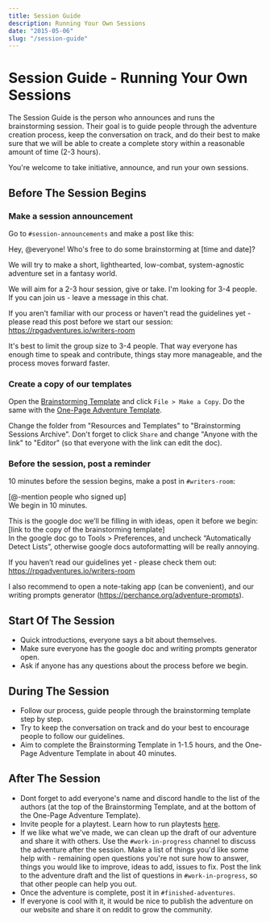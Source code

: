 ```yaml
---
title: Session Guide
description: Running Your Own Sessions
date: "2015-05-06"
slug: "/session-guide"
---
```


# Session Guide - Running Your Own Sessions
The Session Guide is the person who announces and runs the brainstorming session. Their goal is to guide people through the adventure creation process, keep the conversation on track, and do their best to make sure that we will be able to create a complete story within a reasonable amount of time (2-3 hours).

You're welcome to take initiative, announce, and run your own sessions.
<!-- Anyone who has participated in a few sessions and gained some experience with the process is welcome to take initiative, announce, and run their own sessions. -->

## Before The Session Begins

### Make a session announcement
Go to `#session-announcements` and make a post like this:

> 
Hey, @everyone! Who's free to do some brainstorming at [time and date]?
>
We will try to make a short, lighthearted, low-combat, system-agnostic adventure set in a fantasy world.
>
We will aim for a 2-3 hour session, give or take. I'm looking for 3-4 people.  
If you can join us - leave a message in this chat.  
>
If you aren't familiar with our process or haven't read the guidelines yet - please read this post before we start our session:
https://rpgadventures.io/writers-room

It's best to limit the group size to 3-4 people. That way everyone has enough time to speak and contribute, things stay more manageable, and the process moves forward faster.

### Create a copy of our templates
Open the [Brainstorming Template](https://docs.google.com/document/d/1S0KMVB6qyc_MKvXt2SS4-Zn5seT31QfXjYD1Gb9htzM/) and click `File > Make a Copy`. Do the same with the [One-Page Adventure Template](https://docs.google.com/document/d/1yUqvSokoxJalKhi236xvl4q1cf7EWLVmrfgw9ljGyMI/).

Change the folder from "Resources and Templates" to "Brainstorming Sessions Archive". Don't forget to click `Share` and change "Anyone with the link" to "Editor" (so that everyone with the link can edit the doc).

### Before the session, post a reminder
10 minutes before the session begins, make a post in `#writers-room`:
> 
[@-mention people who signed up]  
We begin in 10 minutes.
>
This is the google doc we’ll be filling in with ideas, open it before we begin:  
[link to the copy of the brainstorming template]  
In the google doc go to Tools > Preferences, and uncheck “Automatically Detect Lists”, otherwise google docs autoformatting will be really annoying.
>
If you haven’t read our guidelines yet - please check them out:  
https://rpgadventures.io/writers-room
>
I also recommend to open a note-taking app (can be convenient), and our writing prompts generator (https://perchance.org/adventure-prompts).


## Start Of The Session
- Quick introductions, everyone says a bit about themselves.
- Make sure everyone has the google doc and writing prompts generator open.
- Ask if anyone has any questions about the process before we begin.

## During The Session
- Follow our process, guide people through the brainstorming template step by step.
- Try to keep the conversation on track and do your best to encourage people to follow our guidelines.
- Aim to complete the Brainstorming Template in 1-1.5 hours, and the One-Page Adventure Template in about 40 minutes.

<!-- - If people get stuck or can't pick an idea - call for a vote, roll the dice to pick a random one (`!r 1d10` in chat), or just make the decision yourself and move on. -->
<!-- - If nobody has any ideas - go with the simple/obvious one. Use [writing prompts tool](https://rpgadventures.io/prompts) if necessary. -->


## After The Session
- Dont forget to add everyone's name and discord handle to the list of the authors (at the top of the Brainstorming Template, and at the bottom of the One-Page Adventure Template).
- Invite people for a playtest. Learn how to run playtests [here](/playtesting).
- If we like what we've made, we can clean up the draft of our adventure and share it with others. Use the `#work-in-progress` channel to discuss the adventure after the session. Make a list of things you'd like some help with - remaining open questions you're not sure how to answer, things you would like to improve, ideas to add, issues to fix. Post the link to the adventure draft and the list of questions in `#work-in-progress`, so that other people can help you out.
- Once the adventure is complete, post it in `#finished-adventures`.
- If everyone is cool with it, it would be nice to publish the adventure on our website and share it on reddit to grow the community.
